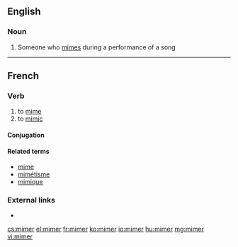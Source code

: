 ==English==

===Noun===
{{en-noun}}

# Someone who [[mime]]s during a performance of a song

----

==French==

===Verb===
{{fr-verb}}

# to [[mime]]
# to [[mimic]]

====Conjugation====
{{fr-conj-er|mim|avoir}}

====Related terms====
* [[mime#French|mime]]
* [[mimétisme]]
* [[mimique]]

===External links===
* {{R:TLFi}}

[[cs:mimer]]
[[el:mimer]]
[[fr:mimer]]
[[ko:mimer]]
[[io:mimer]]
[[hu:mimer]]
[[mg:mimer]]
[[vi:mimer]]